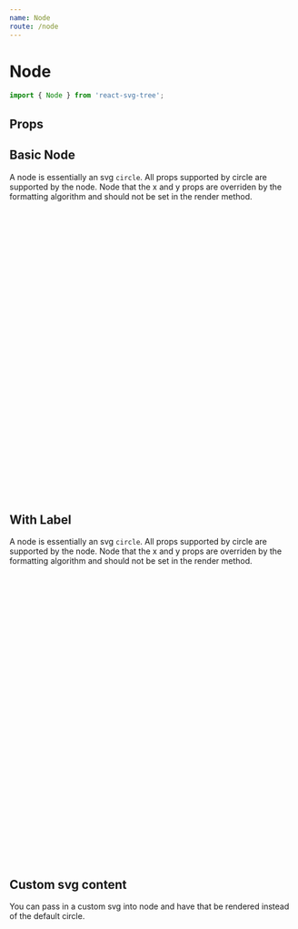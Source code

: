 ```yaml
---
name: Node
route: /node
---
```



# Node

```js
import { Node } from 'react-svg-tree';
```

## Props

<PropsTable of={Node} />

## Basic Node

A node is essentially an svg `circle`. All props supported by circle are supported by the node. Node that the x and y props are overriden by the formatting algorithm and should not be set in the render method.

<Playground>
  <svg viewBox='0 0 20 20' style={{height: 100}}>
    <Node id="A" x={10} y={10} r={10} fill="teal" />
  </svg>
</Playground>

## With Label

A node is essentially an svg `circle`. All props supported by circle are supported by the node. Node that the x and y props are overriden by the formatting algorithm and should not be set in the render method.

<Playground>
  <svg viewBox='0 0 20 20' style={{height: 100}}>
    <Node id="A" x={10} y={10} r={10} fill="teal" showLabel />
  </svg>
</Playground>


## Custom svg content

You can pass in a custom svg into node and have that be rendered instead of the default circle.

<Playground>
  <svg viewBox='0 0 20 20' style={{height: 100}}>
    <Node id="A" x={10} y={10}>
      <rect width={20} height={20} stroke="red" />
    </Node>
  </svg>
</Playground>